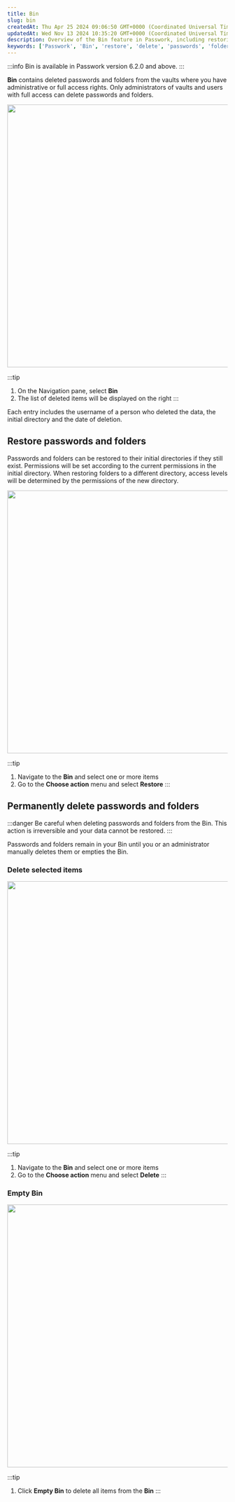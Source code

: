 ```yaml
---
title: Bin
slug: bin
createdAt: Thu Apr 25 2024 09:06:50 GMT+0000 (Coordinated Universal Time)
updatedAt: Wed Nov 13 2024 10:35:20 GMT+0000 (Coordinated Universal Time)
description: Overview of the Bin feature in Passwork, including restoring and permanently deleting passwords and folders.
keywords: ['Passwork', 'Bin', 'restore', 'delete', 'passwords', 'folders']
---
```


:::info
Bin is available in Passwork version 6.2.0 and above.
:::

**Bin** contains deleted passwords and folders from the vaults where you have administrative or full access rights. Only administrators of vaults and users with full access can delete passwords and folders. 

<div style={{ textAlign: 'center' }}>
  <img
    src="/img/assets/RztLItBdoD9KjAJc-u8FB_137-interface-overview-navigation-column-bin-1.png"
    width="600"
    style={{ display: 'block', margin: '0 auto' }}
  />
</div>

:::tip
1. On the Navigation pane, select **Bin**  
2. The list of deleted items will be displayed on the right
:::

Each entry includes the username of a person who deleted the data, the initial directory and the date of deletion.

## Restore passwords and folders

Passwords and folders can be restored to their initial directories if they still exist. Permissions will be set according to the current permissions in the initial directory. When restoring folders to a different directory, access levels will be determined by the permissions of the new directory.

<div style={{ textAlign: 'center' }}>
  <img
    src="/img/assets/dBqIie6LGLui3WDwtGC2J_137-interface-overview-navigation-column-bin-2.png"
    width="600"
    style={{ display: 'block', margin: '0 auto' }}
  />
</div>

:::tip
1. Navigate to the **Bin** and select one or more items  
2. Go to the **Choose action** menu and select **Restore**
:::

## Permanently delete passwords and folders

:::danger
Be careful when deleting passwords and folders from the Bin. This action is irreversible and your data cannot be restored.
:::

Passwords and folders remain in your Bin until you or an administrator manually deletes them or empties the Bin.

### Delete selected items

<div style={{ textAlign: 'center' }}>
  <img
    src="/img/assets/LhCDxVIc58oHkSPKshVvG_137-interface-overview-navigation-column-bin-2.png"
    width="600"
    style={{ display: 'block', margin: '0 auto' }}
  />
</div>

:::tip
1. Navigate to the **Bin** and select one or more items  
2. Go to the **Choose action** menu and select **Delete**
:::

### Empty Bin

<div style={{ textAlign: 'center' }}>
  <img
    src="/img/assets/lzt7sAgYwj8bpwmFsjVVS_137-interface-overview-navigation-column-bin-3.png"
    width="600"
    style={{ display: 'block', margin: '0 auto' }}
  />
</div>

:::tip
1. Click **Empty Bin** to delete all items from the **Bin**
:::